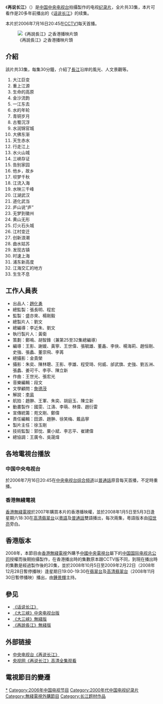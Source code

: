 {{NoteTA
| 1 = zh-hant: 無綫; zh-hans: 无线
}}
{{Otheruses|subject=中國中央電視台的紀錄片|other=同名的無綫電視資訊節目|再說長江 (無綫電視)}}
{{Expand|time=2008-11-01}}
{{影集資訊
| 名稱 = 再說長江
| 原名 = 
| 圖片 = [[File:CCTV_Rediscovering_the_Yangtze_River.JPG|250px]]
| 分類 = [[纪录片|纪录片]]
| 旁白 = [[李易_(配音演员)|李易]]
| 國家／地區 = [[中國|中國]]
| 集數 = 33
| 视频制式   = [[16:9|16:9]]；[[1080i|1080i]]
| 製作公司 = [[中國中央電視台|中國中央電視台]]
| 每集長 = 30分鐘
| 頻道 = [[CCTV-1|CCTV-1]]
| 開始 = 2006年7月16日
| 結束 = 2006年8月1日
}}
《'''再说长江'''》（{{lang-en|Rediscovering the Yangtze River}}）是[[中国中央电视台|中国中央电视台]]拍攝製作的电视[[纪录片|纪录片]]，全片共33集，本片可看作是20多年前播出的《[[话说长江|话说长江]]》的续集。

本片於2006年7月16日20:45在[[中央电视台综合频道|CCTV1]]每天首播。

[[File:Rediscovering_The_Yangtze_River.PNG|《再說長江》之香港播映片頭]]

==介紹==
該片共33集，每集30分鐘，介紹了[[長江|長江]]沿岸的風光、人文景觀等。
#大江巨变
#重上江源
#生命的高原
#金沙流韵
#一江东去
#水的年轮
#青铜岁月
#古蜀沉浮
#水润锦官城
#大佛东渐
#天生赤水
#行走江上
#水火山城
#三峡存证
#告别家园
#他乡，故乡
#坝梦千秋
#江流入海
#水映三千峰
#江湖武汉
#道化武当
#庐山说“庐”
#无梦到徽州
#黄山无形
#灯火石头城
#江村变迁
#创新浪潮
#曲水姑苏
#发现古镇
#时速上海
#浦东新高度
#江海交汇的地方
#生生不息

==工作人員表==
*出品人：[[趙化勇|趙化勇]]
*總監製：張長明、程宏
*監製：盛亦來、楊剛毅
*總製片人：劉文
*總編導：李近朱、劉文
*執行製片人：黃衛
*策劃：鄭鳴、胡智鋒（兼第25至32集總編導）
*編導：王影、謝媛、黃寧、王世偉、張毓雄、董鑫、李俠、楊海莉、趙恒剛、史強、張蠡、董崇飛、李苒
*總攝影：金貴榮
*攝影：朱奕、陳林聰、王影、李雄、程受琦、何威、邰武旗、史強、劉五洲、張蠡、姜可千、李亭、陳立新
*作曲：王世光、張宏光
*音樂編輯：段文
*文學顧問：[[詹德茂|詹德茂]]
*解說：[[李易_(配音演员)|李易]]
*航拍：趙翀、王軍、朱奕、胡庭玉、陳立新
*動畫製作：國雯、江濤、李萌、林偉、趙衍雷
*宣傳統籌：苑文剛、鄭偉
*責任編輯：田源、趙翀、徐笑梅、戴品寧
*製片主任：徐玉剛
*技術監製：郭忱、粟小斌、李志平、崔建偉
*總協調：王廣令、吳晟煒

==各地電視台播放==
===中国中央电视台===
於2006年7月16日20:45在[[中央电视台综合频道|中央电视台综合频道]]以[[普通話|普通話]]原音每天首播，不定時重播。

===香港無綫電視===
[[香港無綫電視|香港無綫電視]]於2007年購買本片的香港播映權，並於2008年1月5日至5月3日逢星期六18:30在[[高清翡翠台|高清翡翠台]]以[[粵語|粵語]]及[[普通話|普通話]]雙語播出，每次兩集，粵語版本由[[招世亮|招世亮]]旁白。

==香港版本==
{{main|再說長江 (無綫電視)}}
2008年，本節目由[[香港無綫電視|香港無綫電視]]外購予[[中國中央電視台|中國中央電視台]]屬下的[[中国国际电视总公司|中国国际电视总公司]]授權而後期拍攝製作，在香港播出時的集數原本跟CCTV版不同，到現在播出時的集數是經過製作後的20集，並於2008年10月5日至2009年2月22日（2008年12月28日暫停播映）逢星期日19:00-19:30在[[翡翠台|翡翠台]]及[[高清翡翠台|高清翡翠台]]（2008年11月30日暫停播映）播出，由[[鍾景輝|鍾景輝]]主持。

==參见==
*[[话说长江|《话说长江》]]
*[[大三峡_(中央电视台)|《大三峽》中央电视台版]]
*[[大三峡_(無綫電視節目)|《大三峽》無綫版]]
*[[再說長江_(無綫電視節目)|《再說長江》無綫版]]

==外部链接==
*[http://www.cctv.com/science/special/C15832/01/index.shtml 中央电视台《再说长江》]{{Wayback|url=http://www.cctv.com/science/special/C15832/01/index.shtml |date=20190907114657 }}
*[https://web.archive.org/web/20100126001731/http://space.tv.cctv.com/podcast/zaishuochangjiang 央视网《再说长江》高清全集观看] 

==電視節目的變遷==
{{電視節目的變遷|
|電視台={{HK}}[[無綫電視|無綫電視]][[高清翡翠台|高清翡翠台]]
|播放檔次=星期六 18:30-19:30 時段
|節目名稱=再說長江<br/>(第1-32集，每次兩集)<br/>(2008.01.05 - 2008.04.26)
|上一節目=頻道試播
|下一節目=
|2電視台={{HK}}[[無綫電視|無綫電視]][[高清翡翠台|高清翡翠台]]
|2播放檔次=星期六 18:30-19:00 時段
|2節目名稱=再說長江<br/>(第33集)<br/>(2008.05.03)
|2上一節目=
|2下一節目=[[天與地_(紀錄片)|天與地]]<br/>(2008.05.10 - 2008.07.19)
[[Category:中国中央电视台纪录片|Category:中国中央电视台纪录片]]
}}


[[Category:再說長江|*]]
[[Category:2006年中国电视节目|Category:2006年中国电视节目]]
[[Category:2000年代中国电视纪录片|Category:2000年代中国电视纪录片]]
[[Category:無綫電視外購節目|Category:無綫電視外購節目]]
[[Category:长江题材作品|Category:长江题材作品]]